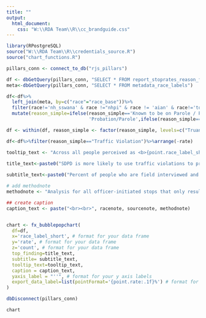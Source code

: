 ```yaml
---
title: ""
output:
  html_document:
    css: "W:\\RDA Team\\R\\cc_brandguide.css"
---
```

<!-- link to Google Font -->
<link href="https://fonts.googleapis.com/css2?family=Inter:wght@100;200;300;400;500;600;700;800;900&display=swap" rel="stylesheet">

```r

library(RPostgreSQL)
source("W:\\RDA Team\\R\\credentials_source.R")
source("chart_functions.R")

pillars_conn <- connect_to_db("rjs_pillars")

df <- dbGetQuery(pillars_conn, "SELECT * FROM report_stoprates_reason_ficard_race_person")
meta<-dbGetQuery(pillars_conn, "SELECT * FROM metadata_race_labels")

df<-df%>%
  left_join(meta, by=c("race"="race_base"))%>%
  filter(race!='nh_sswana' & race !="nhpi" & race != 'aian' & race!='total') %>%
  mutate(reason_simple=ifelse(reason_simple=='Known to be on Parole / Probation / PRCS / Mandatory Supervision',
                              'Probation/Parole',ifelse(reason_simple=='Investigation to determine whether the person was truant','Truancy Investigation',ifelse(reason_simple=="Consensual Encounter resulting in a search", "Consensual Encounter/Search",ifelse(reason_simple=="Knowledge of outstanding arrest warrant/wanted person","Warrant",reason_simple)))))

df <- within(df, reason_simple <- factor(reason_simple, levels=c("Truancy Investigation","Warrant","Consensual Encounter/Search","Probation/Parole","Reasonable Suspicion","Traffic Violation")))

df<-df%>%filter(reason_simple=="Traffic Violation")%>%arrange(-rate)

tooltip_text <- "Across all people perceived as <b>{point.race_label_short:.1f}</b> who had a field interview card completed, officers used <b>{point.reason_simple:.1f}s</b> as the primary reason for the stop <b>{point.rate:.1f}%</b> of the time."

title_text<-paste0("SDPD is more likely to use traffic violations to profile people of color for field interviews compared to White people")
    
subtitle_text<-paste0("Percent of people who are field interviewed and originally stopped for traffic violations by race")

# add methodnote
methodnote <- "Analysis for all officer-initiated stops that only resulted in a field interview card completed."

## create caption
caption_text <- paste("<br><br>", racenote, sourcenote, methodnote)


chart <- fx_bubblepopchart(
  df=df,
  x='race_label_short', # format for your data frame
  y='rate', # format for your data frame
  z='count', # format for your data frame
  top_finding=title_text,
  subtitle= subtitle_text,
  tooltip_text=tooltip_text,
  caption = caption_text,
  yaxis_label = "''", # format for your y axis labels
  export_data_label=list(pointFormat='{point.rate:.1f}%') # format for your data
)

dbDisconnect(pillars_conn)
```

```r
chart
```

<script>
  widg = document.getElementsByClassName('html-widget'); //find widgets
  for (let i = 0; i < widg.length; i++) { //loop through
    document.getElementsByClassName('highchart')[i].style.width = '100%'; //adjust width
    document.getElementsByClassName('highchart')[i].style.height = '100%'; //adjust height
  }
</script>